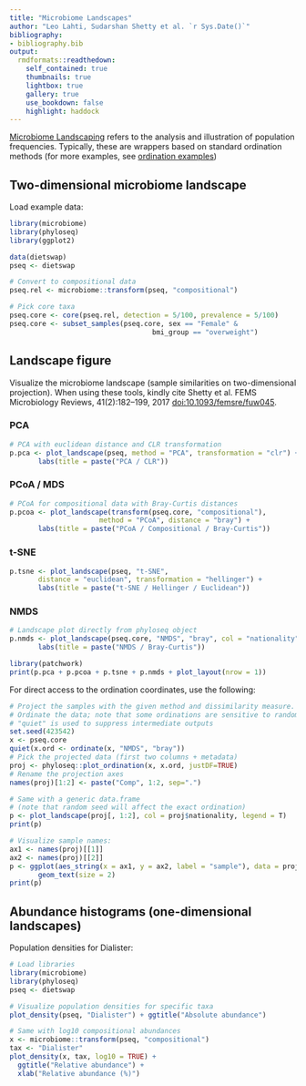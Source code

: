 ---
title: "Microbiome Landscapes"
author: "Leo Lahti, Sudarshan Shetty et al. `r Sys.Date()`"
bibliography: 
- bibliography.bib
output:
  rmdformats::readthedown:
    self_contained: true
    thumbnails: true
    lightbox: true
    gallery: true
    use_bookdown: false
    highlight: haddock
---
<!--
  %\VignetteEngine{knitr::rmarkdown}
  %\VignetteIndexEntry{microbiome tutorial - density}
  %\usepackage[utf8]{inputenc}
  %\VignetteEncoding{UTF-8}  
-->


[Microbiome Landscaping](https://academic.oup.com/femsre/article/doi/10.1093/femsre/fuw045/2979411/Intestinal-microbiome-landscaping-insight-in#58802539) refers to the analysis and illustration of population frequencies. Typically, these are wrappers based on standard ordination methods (for more examples, see [ordination examples](Ordination.html))


## Two-dimensional microbiome landscape

Load example data:

```{r landscaping, message=FALSE, warning=FALSE, eval=TRUE}
library(microbiome)
library(phyloseq)
library(ggplot2)

data(dietswap)
pseq <- dietswap

# Convert to compositional data
pseq.rel <- microbiome::transform(pseq, "compositional")

# Pick core taxa
pseq.core <- core(pseq.rel, detection = 5/100, prevalence = 5/100)
pseq.core <- subset_samples(pseq.core, sex == "Female" &
	                               bmi_group == "overweight")
```


## Landscape figure

Visualize the microbiome landscape (sample similarities on two-dimensional projection). When using these tools, kindly cite Shetty et al. FEMS Microbiology Reviews, 41(2):182–199, 2017 [doi:10.1093/femsre/fuw045](https://doi.org/10.1093/femsre/fuw045).


### PCA

```{r landscape_pca, message=FALSE, warning=FALSE, fig.width=8, fig.height=6, fig.show="hold", out.width="400px"}
# PCA with euclidean distance and CLR transformation
p.pca <- plot_landscape(pseq, method = "PCA", transformation = "clr") +
       labs(title = paste("PCA / CLR"))
```


### PCoA / MDS

```{r landscape_pcoa, message=FALSE, warning=FALSE, fig.width=8, fig.height=6, fig.show="hold", out.width="400px"}
# PCoA for compositional data with Bray-Curtis distances
p.pcoa <- plot_landscape(transform(pseq.core, "compositional"),
                      method = "PCoA", distance = "bray") +
       labs(title = paste("PCoA / Compositional / Bray-Curtis"))
```


### t-SNE

```{r landscape_tsne, message=FALSE, warning=FALSE, fig.width=8, fig.height=6, fig.show="hold", out.width="400px"}
p.tsne <- plot_landscape(pseq, "t-SNE",
       distance = "euclidean", transformation = "hellinger") +
       labs(title = paste("t-SNE / Hellinger / Euclidean"))       
```


### NMDS

```{r landscape3, message=FALSE, warning=FALSE, fig.width=8, fig.height=6, fig.show="hold", out.width="400px"}
# Landscape plot directly from phyloseq object
p.nmds <- plot_landscape(pseq.core, "NMDS", "bray", col = "nationality") +
       labs(title = paste("NMDS / Bray-Curtis"))       
```



```{r landscapes, message=FALSE, warning=FALSE, fig.width=24, fig.height=6, out.width="400px"}
library(patchwork)
print(p.pca + p.pcoa + p.tsne + p.nmds + plot_layout(nrow = 1))
```

For direct access to the ordination coordinates, use the following:

```{r landscape4, message=FALSE, warning=FALSE, fig.width=8, fig.height=6, fig.show="hold", out.width="400px"}
# Project the samples with the given method and dissimilarity measure. 
# Ordinate the data; note that some ordinations are sensitive to random seed
# "quiet" is used to suppress intermediate outputs
set.seed(423542)
x <- pseq.core
quiet(x.ord <- ordinate(x, "NMDS", "bray"))
# Pick the projected data (first two columns + metadata)
proj <- phyloseq::plot_ordination(x, x.ord, justDF=TRUE)
# Rename the projection axes
names(proj)[1:2] <- paste("Comp", 1:2, sep=".")

# Same with a generic data.frame
# (note that random seed will affect the exact ordination)
p <- plot_landscape(proj[, 1:2], col = proj$nationality, legend = T)
print(p)

# Visualize sample names:
ax1 <- names(proj)[[1]]
ax2 <- names(proj)[[2]]
p <- ggplot(aes_string(x = ax1, y = ax2, label = "sample"), data = proj) +
       geom_text(size = 2)
print(p)
```


## Abundance histograms (one-dimensional landscapes)

Population densities for Dialister:

```{r hist, fig.width=6, fig.heigth=3, fig.show="hold", out.width="280px"}
# Load libraries
library(microbiome)
library(phyloseq)
pseq <- dietswap

# Visualize population densities for specific taxa
plot_density(pseq, "Dialister") + ggtitle("Absolute abundance")

# Same with log10 compositional abundances
x <- microbiome::transform(pseq, "compositional")
tax <- "Dialister"
plot_density(x, tax, log10 = TRUE) +
  ggtitle("Relative abundance") +
  xlab("Relative abundance (%)")
```

